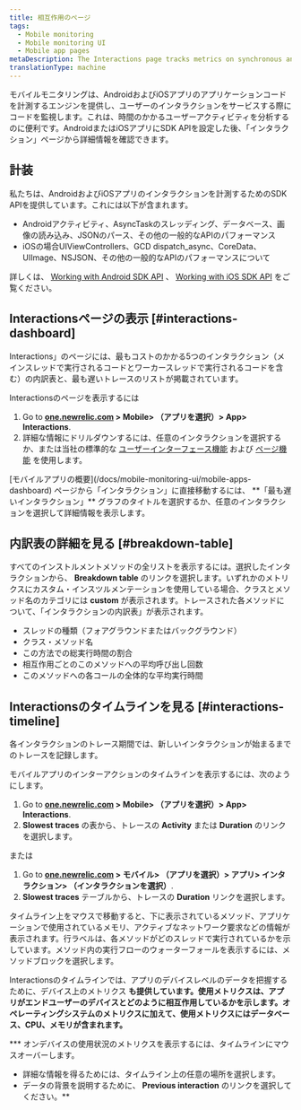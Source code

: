 ```yaml
---
title: 相互作用のページ
tags:
  - Mobile monitoring
  - Mobile monitoring UI
  - Mobile app pages
metaDescription: The Interactions page tracks metrics on synchronous and asychronous code execution in mobile applications.
translationType: machine
---
```


モバイルモニタリングは、AndroidおよびiOSアプリのアプリケーションコードを計測するエンジンを提供し、ユーザーのインタラクションをサービスする際にコードを監視します。これは、時間のかかるユーザーアクティビティを分析するのに便利です。AndroidまたはiOSアプリにSDK APIを設定した後、「インタラクション」ページから詳細情報を確認できます。

## 計装

私たちは、AndroidおよびiOSアプリのインタラクションを計測するためのSDK APIを提供しています。これには以下が含まれます。

* Androidアクティビティ、AsyncTaskのスレッディング、データベース、画像の読み込み、JSONのパース、その他の一般的なAPIのパフォーマンス
* iOSの場合UIViewControllers、GCD dispatch_async、CoreData、UIImage、NSJSON、その他の一般的なAPIのパフォーマンスについて

詳しくは、 [Working with Android SDK API](/docs/mobile-sdk-api/android-api) 、 [Working with iOS SDK API](/docs/mobile-sdk-api/ios-api) をご覧ください。

## Interactionsページの表示 [#interactions-dashboard]

Interactions」のページには、最もコストのかかる5つのインタラクション（メインスレッドで実行されるコードとワーカースレッドで実行されるコードを含む）の内訳表と、最も遅いトレースのリストが掲載されています。

Interactionsのページを表示するには

1. Go to **[one.newrelic.com](https://one.newrelic.com) > Mobile> （アプリを選択）> App> Interactions**.
2. 詳細な情報にドリルダウンするには、任意のインタラクションを選択するか、または当社の標準的な [ユーザーインターフェース機能](/docs/accounts-partnerships/education/getting-started-new-relic/new-relic-user-interface) および [ページ機能](/docs/accounts-partnerships/education/getting-started-new-relic/standard-dashboard-features) を使用します。

<Callout variant="tip">
  [モバイルアプリの概要](/docs/mobile-monitoring-ui/mobile-apps-dashboard) ページから「インタラクション」に直接移動するには、 **「最も遅いインタラクション」** グラフのタイトルを選択するか、任意のインタラクションを選択して詳細情報を表示します。
</Callout>

## 内訳表の詳細を見る [#breakdown-table]

すべてのインストルメントメソッドの全リストを表示するには。選択したインタラクションから、 **Breakdown table** のリンクを選択します。いずれかのメトリクスにカスタム・インスツルメンテーションを使用している場合、クラスとメソッド名のカテゴリには **custom** が表示されます。トレースされた各メソッドについて、「インタラクションの内訳表」が表示されます。

* スレッドの種類（フォアグラウンドまたはバックグラウンド）
* クラス・メソッド名
* この方法での総実行時間の割合
* 相互作用ごとのこのメソッドへの平均呼び出し回数
* このメソッドへの各コールの全体的な平均実行時間

## Interactionsのタイムラインを見る [#interactions-timeline]

各インタラクションのトレース期間では、新しいインタラクションが始まるまでのトレースを記録します。

モバイルアプリのインターアクションのタイムラインを表示するには、次のようにします。

1. Go to **[one.newrelic.com](https://one.newrelic.com) > Mobile> （アプリを選択）> App> Interactions**.
2. **Slowest traces** の表から、トレースの **Activity** または **Duration** のリンクを選択します。

または

1. Go to **[one.newrelic.com](https://one.newrelic.com) > モバイル> （アプリを選択）> アプリ> インタラクション> （インタラクションを選択）**.
2. **Slowest traces** テーブルから、トレースの **Duration** リンクを選択します。

タイムライン上をマウスで移動すると、下に表示されているメソッド、アプリケーションで使用されているメモリ、アクティブなネットワーク要求などの情報が表示されます。行ラベルは、各メソッドがどのスレッドで実行されているかを示しています。メソッド内の実行フローのウォーターフォールを表示するには、メソッドブロックを選択します。

Interactionsのタイムラインでは、アプリのデバイスレベルのデータを把握するために、デバイス上のメトリクス **も提供しています。使用メトリクスは、アプリがエンドユーザーのデバイスとどのように相互作用しているかを示します。オペレーティングシステムのメトリクスに加えて、使用メトリクスにはデータベース、CPU、メモリが含まれます。**

*** オンデバイスの使用状況のメトリクスを表示するには、タイムラインにマウスオーバーします。
* 詳細な情報を得るためには、タイムライン上の任意の場所を選択します。
* データの背景を説明するために、 **Previous interaction** のリンクを選択してください。**